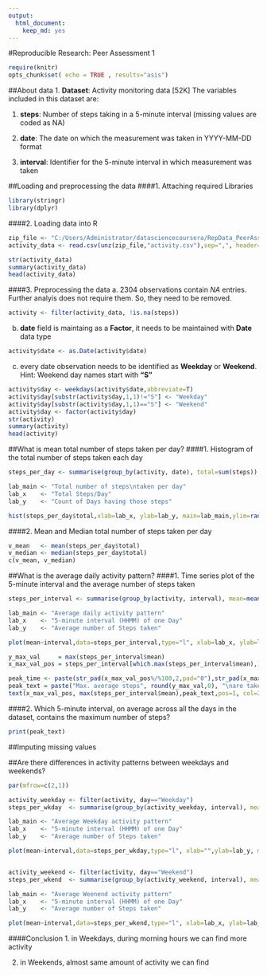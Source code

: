 ```yaml
---
output:
  html_document:
    keep_md: yes
---
```

#Reproducible Research: Peer Assessment 1
```r
require(knitr)
opts_chunk$set( echo = TRUE , results="asis")
```
##About data
1. **Dataset**: Activity monitoring data [52K]
The variables included in this dataset are:

1. **steps**: Number of steps taking in a 5-minute interval (missing values are coded as NA)

2. **date**: The date on which the measurement was taken in YYYY-MM-DD format

3. **interval**: Identifier for the 5-minute interval in which measurement was taken

##Loading and preprocessing the data
####1. Attaching required Libraries
```r
library(stringr)
library(dplyr)
```
####2. Loading data into R
```r
zip_file <- "C:/Users/Administrator/datasciencecoursera/RepData_PeerAssessment1/activity.zip"
activity_data <- read.csv(unz(zip_file,"activity.csv"),sep=",", header=T)

str(activity_data)
summary(activity_data)
head(activity_data)
```
####3. Preprocessing the data
  a. 2304 observations contain *NA* entries. Further analyis does not require them. So, they need to be removed.
```r
activity <- filter(activity_data, !is.na(steps))
```
  
  b. **date** field is maintaing as a **Factor**, it needs to be maintained with **Date** data type
```r
activity$date <- as.Date(activity$date)
```
  
  c. every date observation needs to be identified as **Weekday** or **Weekend**.  Hint: Weekend day names start with **"S"**
```r
activity$day <- weekdays(activity$date,abbreviate=T)
activity$day[substr(activity$day,1,1)!="S"] <- "Weekday"
activity$day[substr(activity$day,1,1)=="S"] <- "Weekend"
activity$day <- factor(activity$day)
str(activity)
summary(activity)
head(activity)
```
##What is mean total number of steps taken per day?
####1. Histogram of the total number of steps taken each day
```r
steps_per_day <- summarise(group_by(activity, date), total=sum(steps))

lab_main <- "Total number of steps\ntaken per day"
lab_x    <- "Total Steps/Day"
lab_y    <- "Count of Days having those steps"

hist(steps_per_day$total,xlab=lab_x, ylab=lab_y, main=lab_main,ylim=range(1:30),labels=T, col=rainbow(5)) 
```

####2. Mean and Median total number of steps taken per day
```r
v_mean   <- mean(steps_per_day$total)
v_median <- median(steps_per_day$total)
c(v_mean, v_median)
```

##What is the average daily activity pattern?
####1. Time series plot of the 5-minute interval and the average number of steps taken
```r
steps_per_interval <- summarise(group_by(activity, interval), mean=mean(steps))

lab_main <- "Average daily activity pattern"
lab_x    <- "5-minute interval (HHMM) of one Day"
lab_y    <- "Average number of Steps taken"

plot(mean~interval,data=steps_per_interval,type="l", xlab=lab_x, ylab=lab_y, main=lab_main)

y_max_val     = max(steps_per_interval$mean)
x_max_val_pos = steps_per_interval[which.max(steps_per_interval$mean),]$interval

peak_time <- paste(str_pad(x_max_val_pos%/%100,2,pad="0"),str_pad(x_max_val_pos%%100,2,pad="0"),sep=":")
peak_text = paste("Max. average steps", round(y_max_val,0), "\nare taken at", peak_time)
text(x_max_val_pos, max(steps_per_interval$mean),peak_text,pos=1, col=2)
```

####2. Which 5-minute interval, on average across all the days in the dataset, contains the maximum number of steps?
```r
print(peak_text)
```

##Imputing missing values

##Are there differences in activity patterns between weekdays and weekends?
```r
par(mfrow=c(2,1))

activity_weekday <- filter(activity, day=="Weekday")
steps_per_wkday  <- summarise(group_by(activity_weekday, interval), mean=mean(steps))

lab_main <- "Average Weekday activity pattern"
lab_x    <- "5-minute interval (HHMM) of one Day"
lab_y    <- "Average number of Steps taken"

plot(mean~interval,data=steps_per_wkday,type="l", xlab="",ylab=lab_y, main=lab_main)


activity_weekend <- filter(activity, day=="Weekend")
steps_per_wkend  <- summarise(group_by(activity_weekend, interval), mean=mean(steps))

lab_main <- "Average Weenend activity pattern"
lab_x    <- "5-minute interval (HHMM) of one Day"
lab_y    <- "Average number of Steps taken"

plot(mean~interval,data=steps_per_wkend,type="l", xlab=lab_x, ylab=lab_y, main=lab_main)
```

####Conclusion
1. in Weekdays, during morning hours we can find more activity

2. in Weekends, almost same amount of activity we can find
